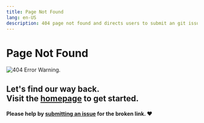 ```yaml
---
title: Page Not Found
lang: en-US
description: 404 page not found and directs users to submit an git issue.
---
```


# Page Not Found

![404 Error Warning.](/img/icons/404-page.svg)

## Let's find our way back. <br /> Visit the [homepage](index) to get started.

#### Please help by [submitting an issue](https://github.com/ethereum-optimism/docs/issues/new/choose) for the broken link. ❤️

